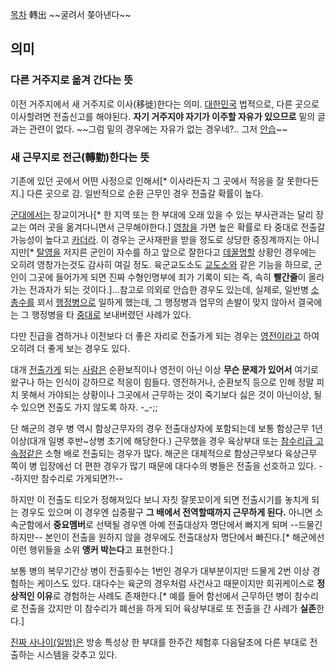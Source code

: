 [[목차]]
轉出 ~~굴려서 쫒아낸다~~

== 의미 ==
=== 다른 거주지로 옮겨 간다는 뜻 ===
이전 거주지에서 새 거주지로 이사(移徙)한다는 의미. [[대한민국]] 법적으로, 다른 곳으로 이사할려면 전출신고를 해야된다. '''자기 거주지야 자기가 이주할 자유가 있으므로''' 밑의 글과는 관련이 없다. ~~그럼 밑의 경우에는 자유가 없는 경우네?.. 그저 [[안습]]~~

=== 새 근무지로 전근(轉勤)한다는 뜻 ===
기존에 있던 곳에서 어떤 사정으로 인해서[* 이사라든지 그 곳에서 적응을 잘 못한다든지.] 다른 곳으로 감. 일반적으로 순환 근무인 경우 전출갈 확률이 높다.

[[군대]]에서는 장교이거나[* 한 지역 또는 한 부대에 오래 있을 수 있는 부사관과는 달리 장교는 여러 곳을 옮겨다니면서 근무해야한다.] [[영창]]을 가면 높은 확률로 타 중대로 전출갈 가능성이 높다고 [[카더라]]. 이 경우는 군사재판을 받을 정도로 상당한 중징계까지는 아니지만[* [[탈영]]을 저지른 군인이 자수를 하고 앞으로 잘한다고 [[데꿀멍]]할 상황인 경우에는 오히려 영창가는것도 감사히 여길 정도. 육군교도소도 [[교도소]]와 같은 기능을 하므로, 군인이 그곳에 들어가게 되면 진짜 수형인명부에 죄가 기록이 되는 즉, 속히 '''빨간줄'''이 올라가는 전과자가 되는 것이다.]...참고로 의외로 안습한 경우도 있는데, 실제로, 일반병 [[소총수]]를 꾀서 [[행정병]]으로 일하게 했는데, 그 행정병과 업무의 손발이 맞지 않아서 결국에는 그 행정병을 타 [[중대]]로 보내버렸던 사례가 있다.

다만 진급을 겸하거나 이전보다 더 좋은 자리로 전출가게 되는 경우는 [[영전]]이라고 하여 오히려 더 좋게 보는 경우도 있다.

대개 [[전출]]가게 되는 [[사람]]은 순환보직이나 영전이 아닌 이상 '''무슨 문제가 있어서''' 여기로 왔구나 하는 인식이 강하므로 적응이 힘들다. 영전하거나, 순환보직 등으로 인해 정말 피치 못해서 가야되는 상황이나 그곳에서 근무하는 것이 죽기보다 싫은 것이 아닌이상, 될 수 있으면 전출도 가지 않도록 하자. -_-;;

단 해군의 경우 병 역시 함상근무자의 경우 전출대상자에 포함되는데 보통 함상근무 1년 이상(대개 일병 후반~상병 초기에 해당한다.) 근무했을 경우 육상부대 또는 [[참수리급 고속정]]같은 소형 배로 전출되는 경우가 많다. 해군은 대체적으로 함상근무보다 육상근무 쪽이 병 입장에선 더 편한 경우가 많기 때문에 대다수의 병들은 전출을 선호하고 있다. --하지만 참수리로 가게되면?!--

하지만 이 전출도 티오가 정해져있다 보니 자칫 잘못꼬이게 되면 전출시기를 놓치게 되는 경우도 있으며 이 경우엔 십중팔구 '''그 배에서 전역할때까지 근무하게 된다.''' 아니면 소속군함에서 '''중요멤버'''로 선택될 경우엔 아예 전출대상자 명단에서 빠지게 되며 --드물긴 하지만-- 본인이 전출을 원하지 않을 경우에도 전출대상자 명단에서 빠진다.[* 해군에선 이런 행위들을 소위 '''앵커 박는다'''고 표현한다.]

보통 병의 복무기간상 병이 전출횟수는 1번인 경우가 대부분이지만 드물게 2번 이상 경험하는 케이스도 있다. 대다수는 육군의 경우처럼 사건사고 때문이지만 희귀케이스로 '''정상적인 이유'''로 경험하는 사례도 존재한다.[* 예를 들어 함선에서 근무하던 병이 참수리로 전출을 갔지만 이 참수리가 폐선을 하게 되어 육상부대로 또 전출을 간 사례가 '''실존'''한다.]

[[진짜 사나이(일밤)]]은 방송 특성상 한 부대를 한주간 체험후 다음달초에 다른 부대로 전출하는 시스템을 갖추고 있다.
